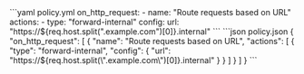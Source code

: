 

<CodeGroup>
```yaml policy.yml
on_http_request:
  - name: "Route requests based on URL"
    actions:
    - type: "forward-internal"
    config:
    url: "https://${req.host.split(".example.com")[0]}.internal"
```
```json policy.json
{
  "on_http_request": [
    {
      "name": "Route requests based on URL",
      "actions": [
        {
          "type": "forward-internal",
          "config": {
            "url": "https://${req.host.split(\".example.com\")[0]}.internal"
          }
        }
      ]
    }
  ]
}
```
</CodeGroup>
